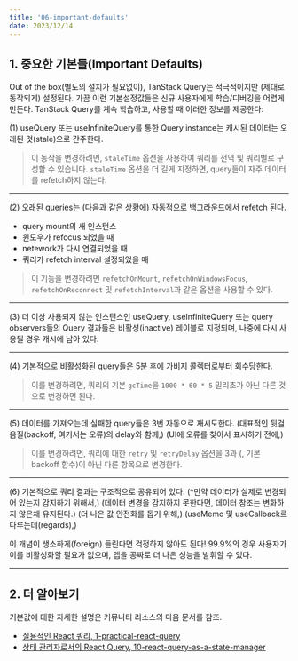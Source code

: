 ```yaml
---
title: '06-important-defaults'
date: 2023/12/14
---
```


## 1. 중요한 기본들(Important Defaults)

Out of the box(별도의 설치가 필요없이), TanStack Query는 적극적이지만 (제대로 동작되게) 설정된다.
가끔 이런 기본설정값들은 신규 사용자에게 학습/디버깅을 어렵게 만든다.
TanStack Query를 계속 학습하고, 사용할 때 이러한 정보를 제공한다:

(1) useQuery 또는 useInfiniteQuery를 통한 Query instance는 캐시된 데이터는 오래된 것(stale)으로 간주한다.

> 이 동작을 변경하려면, `staleTime` 옵션을 사용하여 쿼리를 전역 및 쿼리별로 구성할 수 있습니다.
> `staleTime` 옵션을 더 길게 지정하면, query들이 자주 데이터를 refetch하지 않는다.

---

(2) 오래된 queries는 (다음과 같은 상황에) 자동적으로 백그라운드에서 refetch 된다.

- query mount의 새 인스턴스
- 윈도우가 refocus 되었을 때
- netework가 다시 연결되었을 때
- 쿼리가 refetch interval 설정되었을 때

> 이 기능을 변경하려면 `refetchOnMount`, `refetchOnWindowsFocus`, `refetchOnReconnect` 및 `refetchInterval`과 같은 옵션을 사용할 수 있다.

---

(3) 더 이상 사용되지 않는 인스턴스인 useQuery, useInfiniteQuery 또는 query observers들의 Query 결과들은
비활성(inactive) 레이블로 지정되며, 나중에 다시 사용될 경우 캐시에 남아 있다.

---

(4) 기본적으로 비활성화된 query들은 5분 후에 가비지 콜렉터로부터 회수당한다.

> 이를 변경하려면, 쿼리의 기본 `gcTime`을 `1000 * 60 * 5` 밀리초가 아닌 다른 것으로 변경하면 된다.

---

(5) 데이터를 가져오는데 실패한 query들은 3번 자동으로 재시도한다.
(대표적인 뒷걸음질(backoff, 여기서는 오류)의 delay와 함께,)
(UI에 오류를 찾아서 표시하기 전에,)

> 이를 변경하려면, 쿼리에 대한 `retry` 및 `retryDelay` 옵션을 3과 (, 기본 backoff 함수)이 아닌 다른 항목으로 변경한다.

---

(6) 기본적으로 쿼리 결과는 구조적으로 공유되어 있다.
(^만약 데이터가 실제로 변경되어 있는지 감지하기 위해서,)
(데이터 변경을 감지하지 못한다면, 데이터 참조는 변화하지 않은채 유지된다.)
(더 나은 값 안전화를 돕기 위해,)
(useMemo 및 useCallback르 다루는데(regards),)

이 개념이 생소하게(foreign) 들린다면 걱정하지 않아도 된다!
99.9%의 경우 사용자가 이를 비활성화할 필요가 없으며, 앱을 공짜로 더 나은 성능을 발휘할 수 있다.

---

## 2. 더 알아보기

기본값에 대한 자세한 설명은 커뮤니티 리소스의 다음 문서를 참조.

- [실용적인 React 쿼리, 1-practical-react-query](https://tanstack.com/query/latest/docs/react/community/tkdodos-blog#1-practical-react-query)
- [상태 관리자로서의 React Query, 10-react-query-as-a-state-manager](https://tanstack.com/query/latest/docs/react/community/tkdodos-blog#10-react-query-as-a-state-manager)

